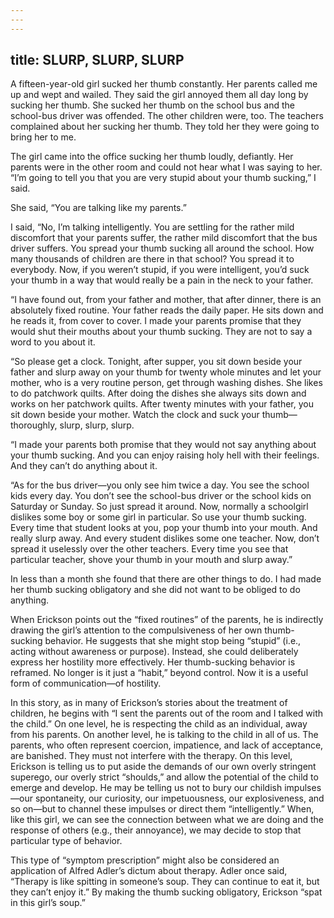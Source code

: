 ```yaml
---
---
---
```

title: SLURP, SLURP, SLURP
---




A fifteen-year-old girl sucked her thumb constantly. Her parents called me up and wept and wailed. They said the girl annoyed them all day long by sucking her thumb. She sucked her thumb on the school bus and the school-bus driver was offended. The other children were, too. The teachers complained about her sucking her thumb. They told her they were going to bring her to me.

The girl came into the office sucking her thumb loudly, defiantly. Her parents were in the other room and could not hear what I was saying to her. “I’m going to tell you that you are very stupid about your thumb sucking,” I said.

She said, “You are talking like my parents.”

I said, “No, I’m talking intelligently. You are settling for the rather mild discomfort that your parents suffer, the rather mild discomfort that the bus driver suffers. You spread your thumb sucking all around the school. How many thousands of children are there in that school? You spread it to everybody. Now, if you weren’t stupid, if you were intelligent, you’d suck your thumb in a way that would really be a pain in the neck to your father.

“I have found out, from your father and mother, that after dinner, there is an absolutely fixed routine. Your father reads the daily paper. He sits down and he reads it, from cover to cover. I made your parents promise that they would shut their mouths about your thumb sucking. They are not to say a word to you about it.

“So please get a clock. Tonight, after supper, you sit down beside your father and slurp away on your thumb for twenty whole minutes and let your mother, who is a very routine person, get through washing dishes. She likes to do patchwork quilts. After doing the dishes she always sits down and works on her patchwork quilts. After twenty minutes with your father, you sit down beside your mother. Watch the clock and suck your thumb—thoroughly, slurp, slurp, slurp.

“I made your parents both promise that they would not say anything about your thumb sucking. And you can enjoy raising holy hell with their feelings. And they can’t do anything about it.

“As for the bus driver—you only see him twice a day. You see the school kids every day. You don’t see the school-bus driver or the school kids on Saturday or Sunday. So just spread it around. Now, normally a schoolgirl dislikes some boy or some girl in particular. So use your thumb sucking. Every time that student looks at you, pop your thumb into your mouth. And really slurp away. And every student dislikes some one teacher. Now, don’t spread it uselessly over the other teachers. Every time you see that particular teacher, shove your thumb in your mouth and slurp away.”

In less than a month she found that there are other things to do. I had made her thumb sucking obligatory and she did not want to be obliged to do anything.




When Erickson points out the “fixed routines” of the parents, he is indirectly drawing the girl’s attention to the compulsiveness of her own thumb-sucking behavior. He suggests that she might stop being “stupid” (i.e., acting without awareness or purpose). Instead, she could deliberately express her hostility more effectively. Her thumb-sucking behavior is reframed. No longer is it just a “habit,” beyond control. Now it is a useful form of communication—of hostility.

In this story, as in many of Erickson’s stories about the treatment of children, he begins with “I sent the parents out of the room and I talked with the child.” On one level, he is respecting the child as an individual, away from his parents. On another level, he is talking to the child in all of us. The parents, who often represent coercion, impatience, and lack of acceptance, are banished. They must not interfere with the therapy. On this level, Erickson is telling us to put aside the demands of our own overly stringent superego, our overly strict “shoulds,” and allow the potential of the child to emerge and develop. He may be telling us not to bury our childish impulses—our spontaneity, our curiosity, our impetuousness, our explosiveness, and so on—but to channel these impulses or direct them “intelligently.” When, like this girl, we can see the connection between what we are doing and the response of others (e.g., their annoyance), we may decide to stop that particular type of behavior.

This type of “symptom prescription” might also be considered an application of Alfred Adler’s dictum about therapy. Adler once said, “Therapy is like spitting in someone’s soup. They can continue to eat it, but they can’t enjoy it.” By making the thumb sucking obligatory, Erickson “spat in this girl’s soup.”